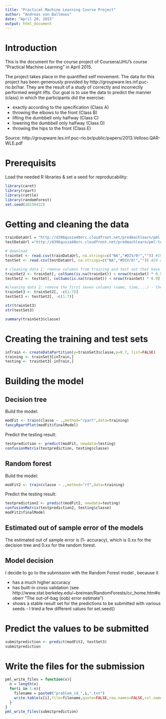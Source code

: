```yaml
---
title: "Practical Machine Learning Course Project"
author: "Andreas von Ballmoos"
date: "April 20, 2015"
output: html_document
---
```


# Introduction #

This is the document for the course project of Coursera/JHU's course "Practical Machine Learning" in April 2015.

The project takes place in the quantified self movement. The data for this project has been generously provided by http://groupware.les.inf.puc-rio.br/har. They are the result of a study of correctly and incorrectly performed weight lifts. Our goal is to use the data to predict the manner (class) in which the participants did the exercise: 

- exactly according to the specification (Class A)
- throwing the elbows to the front (Class B)
- lifting the dumbbell only halfway (Class C)
- lowering the dumbbell only halfway (Class D)
- throwing the hips to the front (Class E)

Source: http://groupware.les.inf.puc-rio.br/public/papers/2013.Velloso.QAR-WLE.pdf

# Prerequisits #

Load the needed R libraries & set a seed for reproducability:

```r
library(caret)
library(rpart) 
library(rattle)
library(randomForest)
set.seed(20150422)
```

# Getting and cleaning the data #


```r
trainDataUrl = "http://d396qusza40orc.cloudfront.net/predmachlearn/pml-training.csv"
testDataUrl ="http://d396qusza40orc.cloudfront.net/predmachlearn/pml-testing.csv"

# download
trainSet <- read.csv(trainDataUrl, na.strings=c("NA","#DIV/0!","")) #19622 cases, class in the last column
testSet <- read.csv(testDataUrl, na.strings=c("NA","#DIV/0!","")) #20 cases, problem_id in the last column

# cleaning data 1: remove columns from training and test set that have more than 90% NAs in the training set, http://stackoverflow.com/questions/15968494/how-to-delete-columns-with-na-in-r
trainSet2 <- trainSet[, colSums(is.na(trainSet)) < nrow(trainSet) * 0.9]
testSet2 <- testSet[, colSums(is.na(trainSet)) < nrow(trainSet) * 0.9]

#cleaning data 2: remove the first seven columns (name, time,...) - they are no useful measurements
trainSet3 <- trainSet2[, -c(1:7)]
testSet3 <- testSet2[, -c(1:7)]

str(trainSet3)
str(testSet3)

summary(trainSet3$classe)

```


# Creating the training and test sets #

```r
inTrain <- createDataPartition(y=trainSet3$classe,p=0.7, list=FALSE)
training <- trainSet3[inTrain,]
testing <- trainSet3[-inTrain,]
```


# Building the model #

## Decision tree ##

Build the model:

```r
modFit <- train(classe ~ .,method="rpart",data=training)
fancyRpartPlot(modFit$finalModel)

```

Predict the testing result:
```r
testprediction <- predict(modFit, newdata=testing)
confusionMatrix(testprediction, testing$classe)

```

## Random forest ##
Build the model:

```r
modFit2 <- train(classe ~ .,method="rf",data=training)
```

Predict the testing result:
```r
testprediction2 <- predict(modFit2, newdata=testing)
confusionMatrix(testprediction2, testing$classe)
modFit2$finalModel

```

## Estimated out of sample error of the models ##

The estimated out of sample error is (1- accuracy), which is 0.xx for the decision tree and 0.xx for the random forest.

## Model decision ##

I decide to go to the submission with the Random Forest model , because it

- has a much higher accuracy
- has built-in cross validation (see http://www.stat.berkeley.edu/~breiman/RandomForests/cc_home.htm#ooberr "The out-of-bag (oob) error estimate")
- shows a stable result set for the predictions to be submitted with various seeds - I tried a few different values for set.seed()


# Predict the values to be submitted #
```r
submitprediction <- predict(modFit2, testSet3)
submitprediction
```

# Write the files for the submission #
```r
pml_write_files = function(x){
  n = length(x)
  for(i in 1:n){
    filename = paste0("problem_id_",i,".txt")
    write.table(x[i],file=filename,quote=FALSE,row.names=FALSE,col.names=FALSE)
  }
}
pml_write_files(submitprediction)
```